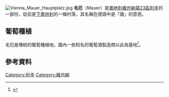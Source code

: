 {{refimprove|time=2014-09-13T10:00:11+00:00}}
[[Image:Vienna_Mauer_Hauptplatz.jpg|thumb]]
'''毛厄'''（Mauer）是[[奧地利|奧地利]][[維也納|維也納]][[維也納分區|第23區]][[利辛_(維也納)|利辛]]的一部份，從前是[[下奧地利|下奧地利]]的一條村落，其名稱在德語中是「牆」的意思。

== 葡萄種植 ==
毛厄是傳統的葡萄種植地，國內一些知名的葡萄酒製造商以此為基地<ref>{{citeweb|url=http://www.captaincork.com/Weine/Weisswein/Gemischter-Satz-Edelmoser-Wien-Kauftipp|title=CaptainCork about Michael Edlmoser|date=2010-10-19|accessdate=2014-09-13|archiveurl=https://web.archive.org/web/20140913094656/http://www.captaincork.com/Weine/Weisswein/Gemischter-Satz-Edelmoser-Wien-Kauftipp|archivedate=2014-09-13}}</ref>。

==參考資料==
{{reflist}}

{{利辛分區}}
[[Category:利辛|Category:利辛]]
[[Category:維也納|Category:維也納]]